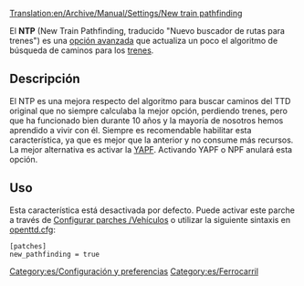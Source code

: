 [[Translation:en/Archive/Manual/Settings/New train pathfinding]]

El '''NTP''' (New Train Pathfinding, traducido "Nuevo buscador de rutas para trenes") es una [[es/Archive/Manual/Settings/Opciones avanzadas|opción avanzada]] que actualiza un poco el algoritmo de búsqueda de caminos para los [[es/Manual/Base Set/Vehicles/Trenes|trenes]].

== Descripción ==
El NTP es una mejora respecto del algoritmo para buscar caminos del TTD original que no siempre calculaba la mejor opción, perdiendo trenes, pero que ha funcionado bien durante 10 años y la mayoría de nosotros hemos aprendido a vivir con él. Siempre es recomendable habilitar esta característica, ya que es mejor que la anterior y no consume más recursos. La mejor alternativa es activar la [[es/Archive/Manual/Settings/YAPF|YAPF]]. Activando YAPF o NPF anulará esta opción.

== Uso ==
Esta característica está desactivada por defecto. Puede activar este parche a través de [[es/Configurar parches/Vehículos|Configurar parches /Vehículos]] o utilizar la siguiente sintaxis en [[es/openttd.cfg|openttd.cfg]]:
<pre>
[patches]
new_pathfinding = true
</pre>

[[Category:es/Configuración y preferencias]]
[[Category:es/Ferrocarril]]